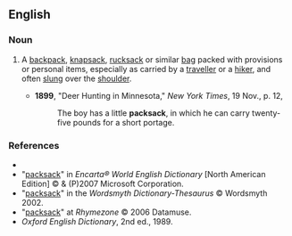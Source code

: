 ==English==

===Noun===
{{en-noun}}

# {{mainly|US}} A [[backpack]], [[knapsack]], [[rucksack]] or similar [[bag]] packed with provisions or personal items, especially as carried by a [[traveller]] or a [[hiker]], and often [[slung]] over the [[shoulder]].
#*'''1899''', "Deer Hunting in Minnesota," ''New York Times'', 19 Nov., p. 12,
#*:The boy has a little '''packsack''', in which he can carry twenty-five pounds for a short portage.

===References===
*{{R:Dictionary.com}}
*"[http://encarta.msn.com/dictionary_/packsack.html packsack]" in ''Encarta® World English Dictionary'' [North American Edition] © & (P)2007 Microsoft Corporation.
*"[http://www.wordsmyth.net/live/home.php?script=search&matchent=packsack&matchtype=exact packsack]" in the ''Wordsmyth Dictionary-Thesaurus'' © Wordsmyth 2002.
*"[http://www.rhymezone.com/r/rhyme.cgi?Word=packsack packsack]" at ''Rhymezone'' © 2006 Datamuse.
*''Oxford English Dictionary'', 2nd ed., 1989.